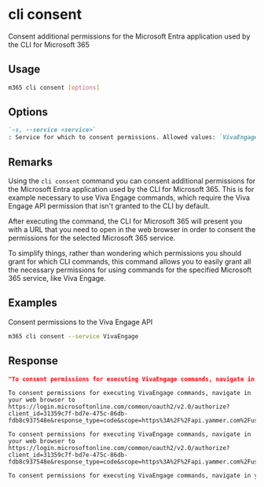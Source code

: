 
# cli consent

Consent additional permissions for the Microsoft Entra application used by the CLI for Microsoft 365

## Usage

```sh
m365 cli consent [options]
```

## Options

```md definition-list
`-s, --service <service>`
: Service for which to consent permissions. Allowed values: `VivaEngage`.
```

<Global />

## Remarks

Using the `cli consent` command you can consent additional permissions for the Microsoft Entra application used by the CLI for Microsoft 365. This is for example necessary to use Viva Engage commands, which require the Viva Engage API permission that isn't granted to the CLI by default.

After executing the command, the CLI for Microsoft 365 will present you with a URL that you need to open in the web browser in order to consent the permissions for the selected Microsoft 365 service.

To simplify things, rather than wondering which permissions you should grant for which CLI commands, this command allows you to easily grant all the necessary permissions for using commands for the specified Microsoft 365 service, like Viva Engage.

## Examples

Consent permissions to the Viva Engage API

```sh
m365 cli consent --service VivaEngage
```

## Response

<Tabs>
  <TabItem value="JSON">

  ```json
  "To consent permissions for executing VivaEngage commands, navigate in your web browser to https://login.microsoftonline.com/common/oauth2/v2.0/authorize?client_id=31359c7f-bd7e-475c-86db-fdb8c937548e&response_type=code&scope=https%3A%2F%2Fapi.yammer.com%2Fuser_impersonation"
  ```

  </TabItem>
  <TabItem value="Text">

  ```text
  To consent permissions for executing VivaEngage commands, navigate in your web browser to https://login.microsoftonline.com/common/oauth2/v2.0/authorize?client_id=31359c7f-bd7e-475c-86db-fdb8c937548e&response_type=code&scope=https%3A%2F%2Fapi.yammer.com%2Fuser_impersonation
  ```

  </TabItem>
  <TabItem value="CSV">

  ```csv
  To consent permissions for executing VivaEngage commands, navigate in your web browser to https://login.microsoftonline.com/common/oauth2/v2.0/authorize?client_id=31359c7f-bd7e-475c-86db-fdb8c937548e&response_type=code&scope=https%3A%2F%2Fapi.yammer.com%2Fuser_impersonation
  ```

  </TabItem>
  <TabItem value="Markdown">

  ```md
  To consent permissions for executing VivaEngage commands, navigate in your web browser to https://login.microsoftonline.com/common/oauth2/v2.0/authorize?client_id=31359c7f-bd7e-475c-86db-fdb8c937548e&response_type=code&scope=https%3A%2F%2Fapi.yammer.com%2Fuser_impersonation
  ```

  </TabItem>
</Tabs>

